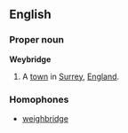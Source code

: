 ==English==
===Proper noun===
{{wikipedia}}
'''Weybridge'''
#A [[town]] in [[Surrey]], [[England]].

===Homophones===
*[[weighbridge]]